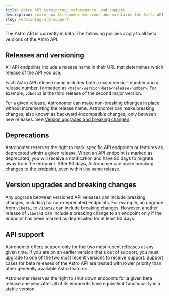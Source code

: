 ```yaml
---
title: Astro API versioning, maintenance, and support
description: Learn how Astronomer versions and maintains the Astro API.
slug: versioning-and-support
---
```


The Astro API is currently in beta. The following policies apply to all beta versions of the Astro API.

## Releases and versioning

All API endpoints include a release name in their URL that determines which release of the API you use.

Each Astro API release name includes both a major version number and a release number, formatted as `<major-version>beta<release-number>`. For example, `v2beta3` is the third release of the second major version.

For a given release, Astronomer can make non-breaking changes in place without incrementing the release name. Astronomer can make breaking changes, also known as backward-incompatible changes, only between new releases. See [Version upgrades and breaking changes](#version-upgrades-and-breaking-changes).

## Deprecations

Astronomer reserves the right to mark specific API endpoints or features as deprecated within a given release. When an API endpoint is marked as deprecated, you will receive a notification and have 90 days to migrate away from the endpoint. After 90 days, Astronomer can make breaking changes to the endpoint, even within the same release.

## Version upgrades and breaking changes

Any upgrade between versioned API releases can include breaking changes, including for non-deprecated endpoints. For example, an upgrade from `v1beta1` to `v1beta2` can include breaking changes. However, another release of `v1beta1` can include a breaking change to an endpoint only if the endpoint has been marked as deprecated for at least 90 days.

## API support

Astronomer offers support only for the two most recent releases at any given time. If you are on an earlier version that's out of support, you must upgrade to one of the two most recent versions to receive support. Support cases for beta releases of the Astro API are treated with lower priority than other generally available Astro features.

Astronomer reserves the right to shut down endpoints for a given beta release one year after all of its endpoints have equivalent functionality in a stable version.

